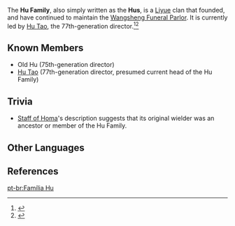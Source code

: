 {{stub|lore}}
{{Terminology Infobox
|title        = 
|image        = 
|type         = Families
|type2        = Liyue Clans
}}
The '''Hu Family''', also simply written as the '''Hus''', is a [[Liyue]] clan that founded, and have continued to maintain the [[Wangsheng Funeral Parlor]]. It is currently led by [[Hu Tao]], the 77th-generation director.<ref>{{Ref/CS|Zhongli|Character Details}}</ref><ref>{{Ref/CS|Hu Tao|Character Stories}}</ref>

==Known Members==
*Old Hu (75th-generation director)
*[[Hu Tao]] (77th-generation director, presumed current head of the Hu Family)

==Trivia==
*[[Staff of Homa]]'s description suggests that its original wielder was an ancestor or member of the Hu Family.

==Other Languages==
{{Other Languages|default_hidden = 1
|en     = Hu Family<!--placeholder - not found in-game; "The Hus" in Zhongli's Character Details-->
|zhs    = 胡家
|zhs_rm = Hú Jiā
|zht    = 胡家
|zht_rm = Hú Jiā
|ja     = 胡家
|ja_rm  = Fuu-ke{{Assumed}}
|ko     = <!--no mention in Zhongli's Character Details-->
|ko_rm  = 
|es     = Familia Hu
|fr     = Famille Hu
|ru     = Семья Ху
|th     = ตระกูล Hu
|th_rm  = Trakun Hu
|vi     = Hu {{tt|Gia|家}}
|de     = <!--"Die Hus" in Zhongli's Character Details-->
|id     = Keluarga Hu
|pt     = <!--"Os Hus" in Zhongli's Character Details-->
|tr     = 
|it     = 
}}

==References==
{{Reflist}}

[[pt-br:Família Hu]]